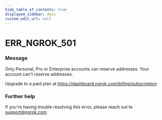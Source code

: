 ```yaml
---
hide_table_of_contents: true
displayed_sidebar: docs
custom_edit_url: null
---
```



# ERR_NGROK_501

### Message
Only Personal, Pro or Enterprise accounts can reserve addresses.
Your account can't reserve addresses. 

Upgrade to a paid plan at https://dashboard.ngrok.com/billing/subscription

### Further help
If you're having trouble resolving this error, please reach out to [support@ngrok.com](mailto:support@ngrok.com?subject=Help%20with%20ERR_NGROK_501)


<ErrorDetails error='err_ngrok_501' />
